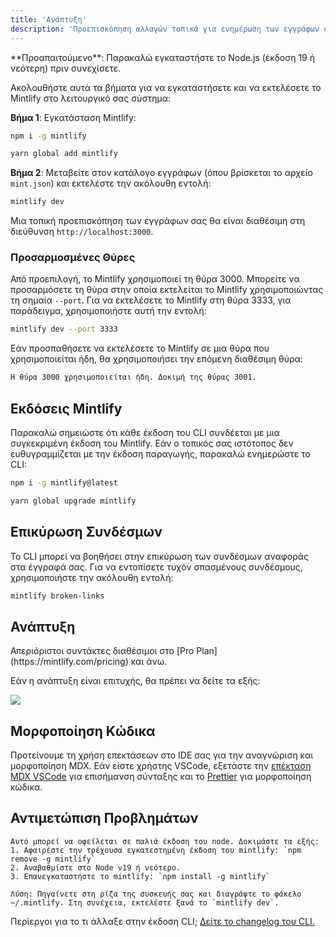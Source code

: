 ```yaml
---
title: 'Ανάπτυξη'
description: 'Προεπισκόπηση αλλαγών τοπικά για ενημέρωση των εγγράφων σας'
---
```


<Info>
  **Προαπαιτούμενο**: Παρακαλώ εγκαταστήστε το Node.js (έκδοση 19 ή νεότερη) πριν συνεχίσετε.
</Info>

Ακολουθήστε αυτά τα βήματα για να εγκαταστήσετε και να εκτελέσετε το Mintlify στο λειτουργικό σας σύστημα:

**Βήμα 1**: Εγκατάσταση Mintlify:

<CodeGroup>

  ```bash npm
  npm i -g mintlify
  ```

```bash yarn
yarn global add mintlify
```

</CodeGroup>

**Βήμα 2**: Μεταβείτε στον κατάλογο εγγράφων (όπου βρίσκεται το αρχείο `mint.json`) και εκτελέστε την ακόλουθη εντολή:

```bash
mintlify dev
```

Μια τοπική προεπισκόπηση των εγγράφων σας θα είναι διαθέσιμη στη διεύθυνση `http://localhost:3000`.

### Προσαρμοσμένες Θύρες

Από προεπιλογή, το Mintlify χρησιμοποιεί τη θύρα 3000. Μπορείτε να προσαρμόσετε τη θύρα στην οποία εκτελείται το Mintlify χρησιμοποιώντας τη σημαία `--port`. Για να εκτελέσετε το Mintlify στη θύρα 3333, για παράδειγμα, χρησιμοποιήστε αυτή την εντολή:

```bash
mintlify dev --port 3333
```

Εάν προσπαθήσετε να εκτελέσετε το Mintlify σε μια θύρα που χρησιμοποιείται ήδη, θα χρησιμοποιήσει την επόμενη διαθέσιμη θύρα:

```md
Η θύρα 3000 χρησιμοποιείται ήδη. Δοκιμή της θύρας 3001.
```

## Εκδόσεις Mintlify

Παρακαλώ σημειώστε ότι κάθε έκδοση του CLI συνδέεται με μια συγκεκριμένη έκδοση του Mintlify. Εάν ο τοπικός σας ιστότοπος δεν ευθυγραμμίζεται με την έκδοση παραγωγής, παρακαλώ ενημερώστε το CLI:

<CodeGroup>

```bash npm
npm i -g mintlify@latest
```

```bash yarn
yarn global upgrade mintlify
```

</CodeGroup>

## Επικύρωση Συνδέσμων

Το CLI μπορεί να βοηθήσει στην επικύρωση των συνδέσμων αναφοράς στα έγγραφά σας. Για να εντοπίσετε τυχόν σπασμένους συνδέσμους, χρησιμοποιήστε την ακόλουθη εντολή:

```bash
mintlify broken-links
```

## Ανάπτυξη

<Tip>
  Απεριόριστοι συντάκτες διαθέσιμοι στο [Pro Plan](https://mintlify.com/pricing) και άνω.
</Tip>

Εάν η ανάπτυξη είναι επιτυχής, θα πρέπει να δείτε τα εξής:

<Frame>
  <img src="/images/checks-passed.png" style={{ borderRadius: '0.5rem' }} />
</Frame>

## Μορφοποίηση Κώδικα

Προτείνουμε τη χρήση επεκτάσεων στο IDE σας για την αναγνώριση και μορφοποίηση MDX. Εάν είστε χρήστης VSCode, εξετάστε την [επέκταση MDX VSCode](https://marketplace.visualstudio.com/items?itemName=unifiedjs.vscode-mdx) για επισήμανση σύνταξης και το [Prettier](https://marketplace.visualstudio.com/items?itemName=esbenp.prettier-vscode) για μορφοποίηση κώδικα.

## Αντιμετώπιση Προβλημάτων

<AccordionGroup>
  <Accordion title='Σφάλμα: Δεν ήταν δυνατή η φόρτωση της μονάδας "sharp" χρησιμοποιώντας το darwin-arm64 runtime'>

    Αυτό μπορεί να οφείλεται σε παλιά έκδοση του node. Δοκιμάστε τα εξής:
    1. Αφαιρέστε την τρέχουσα εγκατεστημένη έκδοση του mintlify: `npm remove -g mintlify`
    2. Αναβαθμίστε στο Node v19 ή νεότερο.
    3. Επανεγκαταστήστε το mintlify: `npm install -g mintlify`
  </Accordion>

  <Accordion title="Πρόβλημα: Αντιμετώπιση άγνωστου σφάλματος">
  
    Λύση: Πηγαίνετε στη ρίζα της συσκευής σας και διαγράψτε το φάκελο ~/.mintlify. Στη συνέχεια, εκτελέστε ξανά το `mintlify dev`.
  </Accordion>
</AccordionGroup>

Περίεργοι για το τι άλλαξε στην έκδοση CLI; [Δείτε το changelog του CLI.](https://www.npmjs.com/package/mintlify?activeTab=versions)